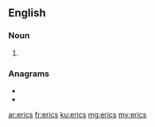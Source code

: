 ==English==

===Noun===
{{head|en|noun plural form}}

# {{plural of|eric|lang=en}}

===Anagrams===
* {{l|en|cries}}
* {{l|en|rices}}

[[ar:erics]]
[[fr:erics]]
[[ku:erics]]
[[mg:erics]]
[[my:erics]]